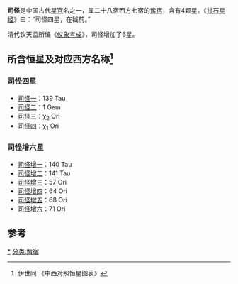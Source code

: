 '''司怪'''是中国古代[[星官|星官]]名之一，属二十八宿西方七宿的[[觜宿|觜宿]]，含有4颗星。《[[甘石星经|甘石星经]]》曰：“司怪四星，在钺前。”

清代钦天监所编《[[仪象考成|仪象考成]]》，司怪增加了6星。

==所含恒星及对应西方名称<ref>伊世同 《中西对照恒星图表》</ref>==
===司怪四星===
*[[司怪一|司怪一]]：139 Tau
*[[司怪二|司怪二]]：1 Gem
*[[司怪三|司怪三]]：χ<sub>2</sub> Ori
*[[司怪四|司怪四]]：χ<sub>1</sub> Ori
===司怪增六星===
*[[司怪增一|司怪增一]]：140 Tau
*[[司怪增二|司怪增二]]：141 Tau
*[[司怪增三|司怪增三]]：57 Ori
*[[司怪增四|司怪增四]]：64 Ori
*[[司怪增五|司怪增五]]：68 Ori
*[[司怪增六|司怪增六]]：71 Ori
==参考==
{{reflist}}
{{中国古代星官-西方}}
[[分类:司怪_(星官)|*]]
[[分类:觜宿|分类:觜宿]]